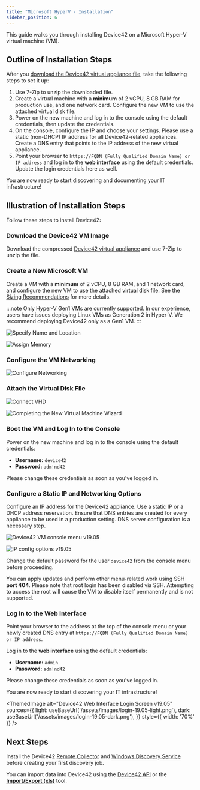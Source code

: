 ```yaml
---
title: "Microsoft HyperV - Installation"
sidebar_position: 6
---
```



This guide walks you through installing Device42 on a Microsoft Hyper-V virtual machine (VM).

## Outline of Installation Steps

After you [download the Device42 virtual appliance file](https://www.device42.com/download/), take the following steps to set it up:

1. Use 7-Zip to unzip the downloaded file.
2. Create a virtual machine with a **minimum** of 2 vCPU, 8 GB RAM for production use, and one network card. Configure the new VM to use the attached virtual disk file.
3. Power on the new machine and log in to the console using the default credentials, then update the credentials.
4. On the console, configure the IP and choose your settings. Please use a static (non-DHCP) IP address for all Device42-related appliances. Create a DNS entry that points to the IP address of the new virtual appliance.
5. Point your browser to `https://FQDN (Fully Qualified Domain Name) or IP address` and log in to the **web interface** using the default credentials.  Update the login credentials here as well.

You are now ready to start discovering and documenting your IT infrastructure!

## Illustration of Installation Steps

Follow these steps to install Device42:

### Download the Device42 VM Image 

Download the compressed [Device42 virtual appliance](https://www.device42.com/download/) and use 7-Zip to unzip the file.

### Create a New Microsoft VM 

Create a VM with a **minimum** of 2 vCPU, 8 GB RAM, and 1 network card, and configure the new VM to use the attached virtual disk file. See the [Sizing Recommendations](sizing-recommendations.mdx) for more details.

:::note
Only Hyper-V Gen1 VMs are currently supported. In our experience, users have issues deploying Linux VMs as Generation 2 in Hyper-V. We recommend deploying Device42 only as a Gen1 VM.
:::

![Specify Name and Location](/assets/images/wpid6173-Here_are_step_1_in_pictures.png) 

![Assign Memory](/assets/images/wpid6174-media_1326982807001.png)

### Configure the VM Networking

![Configure Networking](/assets/images/wpid6175-media_1326982843209.png)

### Attach the Virtual Disk File

![Connect VHD](/assets/images/wpid6176-media_1326982909744.png)

![Completing the New Virtual Machine Wizard](/assets/images/wpid6177-media_1326982925110.png)

### Boot the VM and Log In to the Console

Power on the new machine and log in to the console using the default credentials:

- **Username:** `device42`
- **Password:** `adm!nd42`

Please change these credentials as soon as you've logged in.

### Configure a Static IP and Networking Options

Configure an IP address for the Device42 appliance. Use a static IP or a DHCP address reservation. Ensure that DNS entries are created for every appliance to be used in a production setting. DNS server configuration is a necessary step.

![Device42 VM console menu v19.05](/assets/images/vm-main-menu.png)

![IP config options v19.05](/assets/images/vm-ip-settings.png)

Change the default password for the user `device42` from the console menu before proceeding.

You can apply updates and perform other menu-related work using SSH **port 404**. Please note that root login has been disabled via SSH. Attempting to access the root will cause the VM to disable itself permanently and is not supported.

### Log In to the Web Interface

Point your browser to the address at the top of the console menu or your newly created DNS entry at `https://FQDN (Fully Qualified Domain Name) or IP address`. 

Log in to the **web interface** using the default credentials:

- **Username:** `admin`
- **Password:** `adm!nd42`

Please change these credentials as soon as you've logged in.

You are now ready to start discovering your IT infrastructure! 

<ThemedImage
  alt="Device42 Web Interface Login Screen v19.05"
  sources={{
    light: useBaseUrl('/assets/images/login-19.05-light.png'),
    dark: useBaseUrl('/assets/images/login-19.05-dark.png'),
  }}
  style={{ width: '70%' }} 
/>

## Next Steps

Install the Device42 [Remote Collector](remote-collector-rc-installation.mdx) and [Windows Discovery Service](windows-discovery-service-installation.mdx) before creating your first discovery job. 

You can import data into Device42 using the [Device42 API](https://api.device42.com/) or the [**Import/Export (xls)**](/getstarted/tutorials/tutorial-loading-data-using-spreadsheets.mdx) tool.
